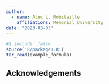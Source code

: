 ```yaml
---
author: 
  - name: Alec L. Robitaille
    affiliations: Memorial University
date: "2023-03-03"
---
```




```r
#| include: false
source('R/packages.R')
tar_read(example_formula)
```


## Acknowledgements
